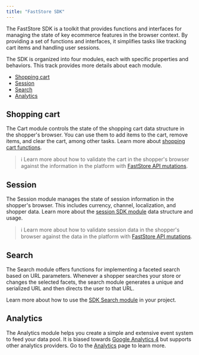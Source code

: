 ```yaml
---
title: "FastStore SDK"
---
```


The FastStore SDK is a toolkit that provides functions and interfaces for managing the state of key ecommerce features in the browser context. By providing a set of functions and interfaces, it simplifies tasks like tracking cart items and handling user sessions.

The SDK is organized into four modules, each with specific properties and behaviors. This track provides more details about each module.

- [Shopping cart](#shopping-cart)
- [Session](#session)
- [Search](#search)
- [Analytics](#analytics)

## Shopping cart

The Cart module controls the state of the shopping cart data structure in the shopper's browser. You can use them to add items to the cart, remove items, and clear the cart, among other tasks. Learn more about [shopping cart functions](LINK).

> ℹ️ Learn more about how to validate the cart in the shopper's browser against the information in the platform with [FastStore API mutations](https://developers.vtex.com/docs/guides/faststore/schema-mutations#cart).

## Session

The Session module manages the state of session information in the shopper's browser. This includes currency, channel, localization, and shopper data. Learn more about the [session SDK module](LINK) data structure and usage.

> ℹ️ Learn more about how to validate session data in the shopper's browser against the data in the platform with [FastStore API mutations](https://developers.vtex.com/docs/guides/faststore/schema-mutations#session).

## Search

The Search module offers functions for implementing a faceted search based on URL parameters. Whenever a shopper searches your store or changes the selected facets, the search module generates a unique and serialized URL and then directs the user to that URL.

Learn more about how to use the [SDK Search module](LINK) in your project.

## Analytics

The Analytics module helps you create a simple and extensive event system to feed your data pool. It is biased towards [Google Analytics 4](https://developers.google.com/analytics/devguides/collection/ga4) but supports other analytics providers. Go to the [Analytics](LINK) page to learn more.
